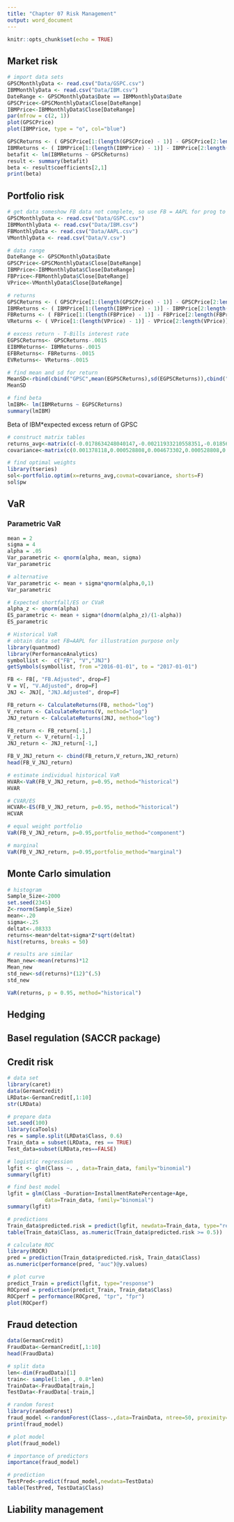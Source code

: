 ---
title: "Chapter 07 Risk Management"
output: word_document
---

```{r setup, include=FALSE}
knitr::opts_chunk$set(echo = TRUE)
```

## Market risk
```{r}
# import data sets
GPSCMonthlyData <- read.csv("Data/GSPC.csv")
IBMMonthlyData <- read.csv("Data/IBM.csv")
DateRange <- GPSCMonthlyData$Date == IBMMonthlyData$Date
GPSCPrice<-GPSCMonthlyData$Close[DateRange]
IBMPrice<-IBMMonthlyData$Close[DateRange]
par(mfrow = c(2, 1))
plot(GPSCPrice)
plot(IBMPrice, type = "o", col="blue")
```
```{r}
GPSCReturns <- ( GPSCPrice[1:(length(GPSCPrice) - 1)] - GPSCPrice[2:length(GPSCPrice)] ) / GPSCPrice[2:length(GPSCPrice)]
IBMReturns <- ( IBMPrice[1:(length(IBMPrice) - 1)] - IBMPrice[2:length(IBMPrice)] ) / IBMPrice[2:length(IBMPrice)]
betafit <- lm(IBMReturns ~ GPSCReturns)
result <- summary(betafit)
beta <- result$coefficients[2,1]
print(beta)
```
## Portfolio risk
```{r}
# get data someshow FB data not complete, so use FB = AAPL for prog to run
GPSCMonthlyData <- read.csv("Data/GSPC.csv")
IBMMonthlyData <- read.csv("Data/IBM.csv")
FBMonthlyData <- read.csv("Data/AAPL.csv")
VMonthlyData <- read.csv("Data/V.csv")
```
```{r}
# data range
DateRange <- GPSCMonthlyData$Date
GPSCPrice<-GPSCMonthlyData$Close[DateRange]
IBMPrice<-IBMMonthlyData$Close[DateRange]
FBPrice<-FBMonthlyData$Close[DateRange]
VPrice<-VMonthlyData$Close[DateRange]

# returns
GPSCReturns <- ( GPSCPrice[1:(length(GPSCPrice) - 1)] - GPSCPrice[2:length(GPSCPrice)] ) / GPSCPrice[2:length(GPSCPrice)]
IBMReturns <- ( IBMPrice[1:(length(IBMPrice) - 1)] - IBMPrice[2:length(IBMPrice)] ) / IBMPrice[2:length(IBMPrice)]
FBReturns <- ( FBPrice[1:(length(FBPrice) - 1)] - FBPrice[2:length(FBPrice)] ) / FBPrice[2:length(FBPrice)]
VReturns <- ( VPrice[1:(length(VPrice) - 1)] - VPrice[2:length(VPrice)] ) / VPrice[2:length(VPrice)]
```
```{r}
# excess return - T-Bills interest rate
EGPSCReturns<- GPSCReturns-.0015
EIBMReturns<- IBMReturns-.0015
EFBReturns<- FBReturns-.0015
EVReturns<- VReturns-.0015
```
```{r}
# find mean and sd for return
MeanSD<-rbind(cbind("GPSC",mean(EGPSCReturns),sd(EGPSCReturns)),cbind("FB",mean(EFBReturns),sd(EFBReturns)),cbind("IBM",mean(EIBMReturns),sd(EIBMReturns)),cbind("V",mean(EVReturns),sd(EVReturns)))
MeanSD
```

```{r}
# find beta
lmIBM<- lm(IBMReturns ~ EGPSCReturns)
summary(lmIBM)
```
Beta of IBM*expected excess return of GPSC


```{r}
# construct matrix tables
returns_avg<-matrix(c(-0.0178634248040147,-0.00211933210558351,-0.0185616855849399),nrow =1)
covariance<-matrix(c(0.001378118,0.000528808,0.004673302,0.000528808,0.000202913,0.001793228,0.004673302,0.001793228,0.015847524),nrow=3)

# find optimal weights
library(tseries)
sol<-portfolio.optim(x=returns_avg,covmat=covariance, shorts=F)
sol$pw
```
## VaR
### Parametric VaR
```{r}
mean = 2
sigma = 4
alpha = .05
Var_parametric <- qnorm(alpha, mean, sigma)
Var_parametric
```
```{r}
# alternative
Var_parametric <- mean + sigma*qnorm(alpha,0,1)
Var_parametric
```
```{r}
# Expected shortfall/ES or CVaR
alpha_z <- qnorm(alpha)
ES_parametric <- mean + sigma*(dnorm(alpha_z)/(1-alpha))
ES_parametric
```
```{r}
# Historical VaR
# obtain data set FB=AAPL for illustration purpose only
library(quantmod)
library(PerformanceAnalytics)
symbollist <-  c("FB", "V","JNJ")
getSymbols(symbollist, from ="2016-01-01", to = "2017-01-01")

FB <- FB[, "FB.Adjusted", drop=F]
V = V[, "V.Adjusted", drop=F]
JNJ <- JNJ[, "JNJ.Adjusted", drop=F]

FB_return <- CalculateReturns(FB, method="log")
V_return <- CalculateReturns(V, method="log")
JNJ_return <- CalculateReturns(JNJ, method="log")

FB_return <- FB_return[-1,]
V_return <- V_return[-1,]
JNJ_return <- JNJ_return[-1,]

FB_V_JNJ_return <- cbind(FB_return,V_return,JNJ_return)
head(FB_V_JNJ_return)
```
```{r}
# estimate individual historical VaR
HVAR<-VaR(FB_V_JNJ_return, p=0.95, method="historical")
HVAR
```
```{r}
# CVAR/ES
HCVAR<-ES(FB_V_JNJ_return, p=0.95, method="historical")
HCVAR
```
```{r}
# equal weight portfolio
VaR(FB_V_JNJ_return, p=0.95,portfolio_method="component")
```
```{r}
# marginal
VaR(FB_V_JNJ_return, p=0.95,portfolio_method="marginal")
```
## Monte Carlo simulation
```{r}
# histogram
Sample_Size<-2000
set.seed(2345)
Z<-rnorm(Sample_Size)
mean<-.20
sigma<-.25
deltat<-.08333
returns<-mean*deltat+sigma*Z*sqrt(deltat)
hist(returns, breaks = 50)
```

```{r}
# results are similar
Mean_new<-mean(returns)*12
Mean_new
std_new<-sd(returns)*(12)^(.5)
std_new
```
```{r}
VaR(returns, p = 0.95, method="historical")
```
## Hedging

## Basel regulation (SACCR package)

## Credit risk
```{r}
# data set
library(caret)
data(GermanCredit)
LRData<-GermanCredit[,1:10]
str(LRData)
```
```{r}
# prepare data 
set.seed(100)
library(caTools)
res = sample.split(LRData$Class, 0.6)
Train_data = subset(LRData, res == TRUE)
Test_data=subset(LRData,res==FALSE)
```
```{r}
# logistic regression
lgfit <- glm(Class ~. , data=Train_data, family="binomial")
summary(lgfit)
```
```{r}
# find best model
lgfit = glm(Class ~Duration+InstallmentRatePercentage+Age, 
            data=Train_data, family="binomial")
summary(lgfit)
```
```{r}
# predictions
Train_data$predicted.risk = predict(lgfit, newdata=Train_data, type="response")
table(Train_data$Class, as.numeric(Train_data$predicted.risk >= 0.5))
```
```{r}
# calculate ROC
library(ROCR)
pred = prediction(Train_data$predicted.risk, Train_data$Class)
as.numeric(performance(pred, "auc")@y.values)
```
```{r}
# plot curve
predict_Train = predict(lgfit, type="response")
ROCpred = prediction(predict_Train, Train_data$Class)
ROCperf = performance(ROCpred, "tpr", "fpr")
plot(ROCperf)
```

## Fraud detection
```{r}
data(GermanCredit)
FraudData<-GermanCredit[,1:10]
head(FraudData)
```
```{r}
# split data
len<-dim(FraudData)[1]
train<- sample(1:len , 0.8*len)
TrainData<-FraudData[train,]
TestData<-FraudData[-train,]
```
```{r}
# random forest
library(randomForest)
fraud_model <-randomForest(Class~.,data=TrainData, ntree=50, proximity=TRUE)
print(fraud_model)
```
```{r}
# plot model
plot(fraud_model)
```

```{r}
# importance of predictors
importance(fraud_model)
```
```{r}
# prediction
TestPred<-predict(fraud_model,newdata=TestData)
table(TestPred, TestData$Class)
```

## Liability management

